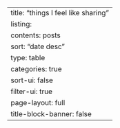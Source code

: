 ---
title: "things I feel like sharing"
listing:
  contents: posts
  sort: "date desc"
  type: table
  categories: true
  sort-ui: false
  filter-ui: true
page-layout: full
title-block-banner: false
---